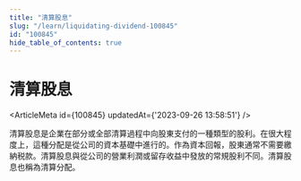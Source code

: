 ```yaml
---
title: "清算股息"
slug: "/learn/liquidating-dividend-100845"
id: "100845"
hide_table_of_contents: true
---
```



# 清算股息

<ArticleMeta id={100845} updatedAt={'2023-09-26 13:58:51'} />
<div className='border-solid border-b border-t-0 my-4 border-[var(--ifm-color-gray-300)]' />

清算股息是企業在部分或全部清算過程中向股東支付的一種類型的股利。在很大程度上，這種分配是從公司的資本基礎中進行的。作為資本回報，股東通常不需要繳納税款。清算股息與從公司的營業利潤或留存收益中發放的常規股利不同。清算股息也稱為清算分配。
